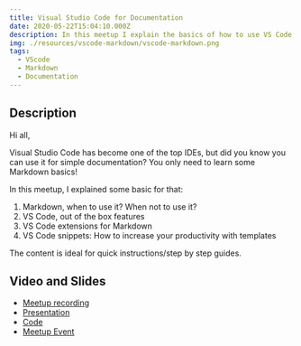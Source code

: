 ```yaml
---
title: Visual Studio Code for Documentation
date: 2020-05-22T15:04:10.000Z
description: In this meetup I explain the basics of how to use VS Code for creating simple documentation in Markdown
img: ./resources/vscode-markdown/vscode-markdown.png
tags:
  - VScode
  - Markdown
  - Documentation
---
```


## Description

Hi all,

Visual Studio Code has become one of the top IDEs, but did you know you can use it for simple documentation? You only need to learn some Markdown basics!

In this meetup, I explained some basic for that:

1. Markdown, when to use it? When not to use it?
2. VS Code, out of the box features
3. VS Code extensions for Markdown
4. VS Code snippets: How to increase your productivity with templates

The content is ideal for quick instructions/step by step guides.

## Video and Slides

* [Meetup recording](https://www.dropbox.com/s/ktcrtvg56j6ddhk/visualstudiocodefordocumentation%20on%202020-05-22%2016%3A17.mp4?dl=0)
* [Presentation](https://github.com/cangulo/meetups/raw/master/vs_code_for_docs/2020_05_22_write_bcn/vs_code_for_docs_20200522.pptx)
* [Code](https://github.com/cangulo/meetups/tree/master/vs_code_for_docs/2020_05_22_write_bcn)
* [Meetup Event](https://www.meetup.com/Write-the-Docs-Barcelona/events/270480043/)